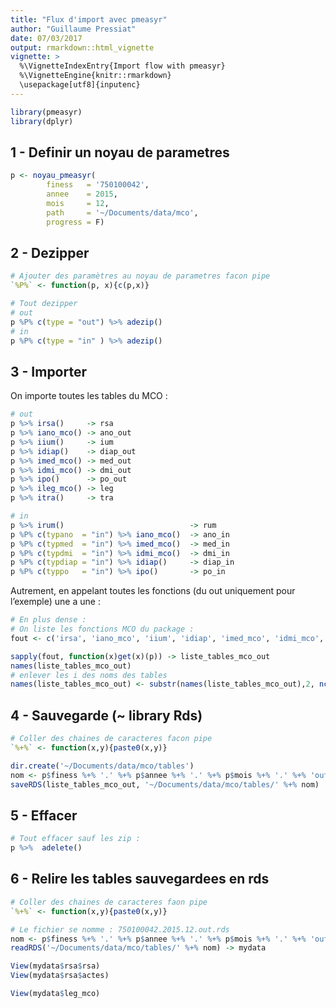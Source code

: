 ```yaml
---
title: "Flux d'import avec pmeasyr"
author: "Guillaume Pressiat"
date: 07/03/2017
output: rmarkdown::html_vignette
vignette: >
  %\VignetteIndexEntry{Import flow with pmeasyr}
  %\VignetteEngine{knitr::rmarkdown}
  \usepackage[utf8]{inputenc}
---
```


```r
library(pmeasyr)
library(dplyr)
```

## 1 - Definir un noyau de parametres


```r
p <- noyau_pmeasyr(
        finess   = '750100042',
        annee    = 2015,
        mois     = 12,
        path     = '~/Documents/data/mco',
        progress = F)
```

## 2 - Dezipper

```r
# Ajouter des paramètres au noyau de parametres facon pipe
`%P%` <- function(p, x){c(p,x)}

# Tout dezipper
# out
p %P% c(type = "out") %>% adezip()
# in
p %P% c(type = "in" ) %>% adezip()
```


## 3 - Importer

On importe toutes les tables du MCO : 

```r

# out
p %>% irsa()     -> rsa
p %>% iano_mco() -> ano_out
p %>% iium()     -> ium
p %>% idiap()    -> diap_out
p %>% imed_mco() -> med_out
p %>% idmi_mco() -> dmi_out
p %>% ipo()      -> po_out
p %>% ileg_mco() -> leg
p %>% itra()     -> tra

# in
p %>% irum()                            -> rum
p %P% c(typano  = "in") %>% iano_mco()  -> ano_in
p %P% c(typmed  = "in") %>% imed_mco()  -> med_in
p %P% c(typdmi  = "in") %>% idmi_mco()  -> dmi_in
p %P% c(typdiap = "in") %>% idiap()     -> diap_in
p %P% c(typpo   = "in") %>% ipo()       -> po_in
```

Autrement, en appelant toutes les fonctions (du out uniquement pour l'exemple) une a une : 

```r
# En plus dense : 
# On liste les fonctions MCO du package :
fout <- c('irsa', 'iano_mco', 'iium', 'idiap', 'imed_mco', 'idmi_mco', 'ipo', 'ileg_mco', 'itra')

sapply(fout, function(x)get(x)(p)) -> liste_tables_mco_out
names(liste_tables_mco_out)
# enlever les i des noms des tables
names(liste_tables_mco_out) <- substr(names(liste_tables_mco_out),2, nchar(names(liste_tables_mco_out)))
```

## 4 - Sauvegarde (~ library Rds)

```r
# Coller des chaines de caracteres facon pipe
`%+%` <- function(x,y){paste0(x,y)}

dir.create('~/Documents/data/mco/tables')
nom <- p$finess %+% '.' %+% p$annee %+% '.' %+% p$mois %+% '.' %+% 'out' %+% '.' %+% 'rds'
saveRDS(liste_tables_mco_out, '~/Documents/data/mco/tables/' %+% nom)

```

## 5 - Effacer

```r
# Tout effacer sauf les zip : 
p %>%  adelete()
```

## 6 - Relire les tables sauvegardees en rds 

```r
# Coller des chaines de caracteres faon pipe
`%+%` <- function(x,y){paste0(x,y)}

# Le fichier se nomme : 750100042.2015.12.out.rds
nom <- p$finess %+% '.' %+% p$annee %+% '.' %+% p$mois %+% '.' %+% 'out' %+% '.' %+% 'rds'
readRDS('~/Documents/data/mco/tables/' %+% nom) -> mydata

View(mydata$rsa$rsa)
View(mydata$rsa$actes)

View(mydata$leg_mco)
```

